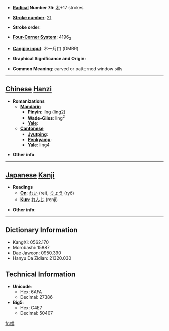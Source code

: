 * '''[[Wiktionary:Chinese radical index| Radical]] Number 75''': [[Wiktionary:Chinese radical index 木|木]]+17 strokes

* '''[[Wiktionary:Chinese total strokes index|Stroke number]]''': [[Wiktionary:Chinese total strokes index 21|21]]

* '''Stroke order''': 

* '''[[Wiktionary:Chinese four corner index|Four-Corner System]]''': 4196<sub>3</sub>

* '''[[Wiktionary:Chinese Cangjie index|Cangjie input]]''': 木一月口 (DMBR)

* '''Graphical Significance and Origin''': 

* '''Common Meaning''': carved or patterned window sills

----

== [[Chinese]] [[Hanzi]] ==

* '''Romanizations'''
** '''[[Mandarin]]'''
*** '''[[Pinyin]]''': líng (ling2)
*** '''[[Wade-Giles]]''': ling<sup>2</sup>
*** '''[[Yale]]''': 
** '''[[Cantonese]]'''
*** '''[[Jyutping]]''':
*** '''[[Penkyamp]]''': 
*** '''[[Yale]]''': ling4

* '''Other info''': 

----

== [[Japanese]] [[Kanji]] ==

* '''Readings'''
** '''[[On]]''': [[れい]] (rei), [[りょう]] (ryō)
** '''[[Kun]]''': [[れんじ]] (renji)

* '''Other info''':  

----

== Dictionary Information ==

* KangXi: 0562.170
* Morobashi: 15887
* Dae Jaweon: 0950.390
* Hanyu Da Zidian: 21320.030

== Technical Information ==

* '''Unicode''':
** Hex: 6AFA
** Decimal: 27386
* '''Big5''':
** Hex: C4E7
** Decimal: 50407

[[fr:櫺]]